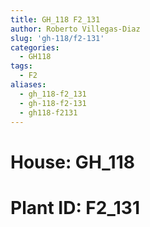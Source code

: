 ```yaml
---
title: GH_118 F2_131
author: Roberto Villegas-Diaz
slug: 'gh-118/f2-131'
categories:
  - GH118
tags:
  - F2
aliases:
  - gh_118-f2_131
  - gh-118-f2-131
  - gh118-f2131
---
```


# **House**: GH_118
# **Plant ID**: F2_131
